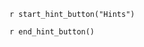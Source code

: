 ::: {.callout-tip #lck-24.00000 collapse=true}

`r start_hint_button("Hints")`

`r end_hint_button()`



:::
